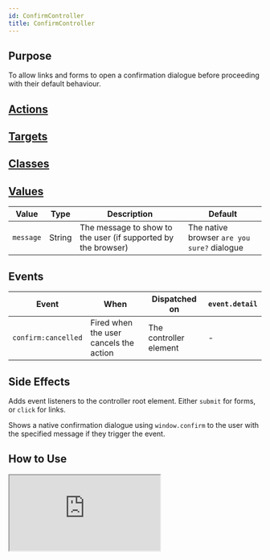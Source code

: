 ```yaml
---
id: ConfirmController
title: ConfirmController
---
```




## Purpose

To allow links and forms to open a confirmation dialogue before proceeding with their default behaviour.


## [Actions](https://stimulus.hotwire.dev/reference/actions)
<NoActions/>

## [Targets](https://stimulus.hotwire.dev/reference/targets)
<NoTargets/>

## [Classes](https://stimulus.hotwire.dev/reference/classes)
<NoClasses/>

## [Values](https://stimulus.hotwire.dev/reference/values)

| Value | Type | Description | Default |
| --- | --- | --- | --- |
| `message` | String | The message to show to the user (if supported by the browser) | The native browser `are you sure?` dialogue |

## Events

| Event | When | Dispatched on | `event.detail` |
| --- | --- | --- | --- |
| `confirm:cancelled` | Fired when the user cancels the action | The controller element | - |


## Side Effects

Adds event listeners to the controller root element. Either `submit` for forms, or `click`  for links.

Shows a native confirmation dialogue using `window.confirm` to the user with the specified message if they trigger the event.



## How to Use

<iframe
  src="https://codesandbox.io/embed/confirmcontroller-90jy1?fontsize=14&hidenavigation=1&theme=dark"
  style={{width: "100%", height: "500px", border: "0", borderRadius: "4px", overflow: "hidden"}}
  sandbox="allow-forms allow-modals allow-popups allow-presentation allow-same-origin allow-scripts"
/>
